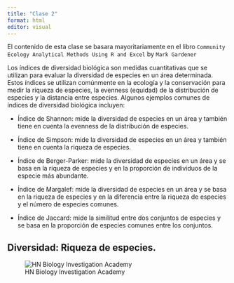 ---
title: "Clase 2"
format: html
editor: visual
---

El contenido de esta clase se basara mayoritariamente en el libro `Community Ecology Analytical Methods Using R and Excel` by `Mark Gardener`

Los índices de diversidad biológica son medidas cuantitativas que se utilizan para evaluar la diversidad de especies en un área determinada. Estos índices se utilizan comúnmente en la ecología y la conservación para medir la riqueza de especies, la evenness (equidad) de la distribución de especies y la distancia entre especies. Algunos ejemplos comunes de índices de diversidad biológica incluyen:

-   Índice de Shannon: mide la diversidad de especies en un área y también tiene en cuenta la evenness de la distribución de especies.

-   Índice de Simpson: mide la diversidad de especies en un área y también tiene en cuenta la riqueza de especies.

-   Índice de Berger-Parker: mide la diversidad de especies en un área y se basa en la riqueza de especies y en la proporción de individuos de la especie más abundante.

-   Índice de Margalef: mide la diversidad de especies en un área y se basa en la riqueza de especies y en la diferencia entre la riqueza de especies y el número de especies comunes.

-   Índice de Jaccard: mide la similitud entre dos conjuntos de especies y se basa en la proporción de especies comunes entre los conjuntos.

::: panel-tabset
## Diversidad: Riqueza de especies.


:::

![HN Biology Investigation Academy](HN%20Cursos%20publicidad/HN%20Biology%20Inv%20large.jpg)
